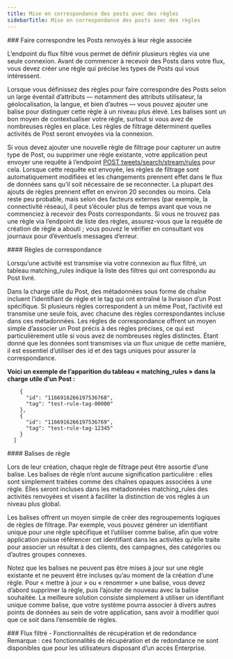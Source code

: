 ```yaml
---
title: Mise en correspondance des posts avec des règles
sidebarTitle: Mise en correspondance des posts avec des règles
---
```


<div id="matching-returned-posts-to-their-associated-rule">
  ### Faire correspondre les Posts renvoyés à leur règle associée
</div>

L’endpoint du flux filtré vous permet de définir plusieurs règles via une seule connexion. Avant de commencer à recevoir des Posts dans votre flux, vous devez créer une règle qui précise les types de Posts qui vous intéressent.

Lorsque vous définissez des règles pour faire correspondre des Posts selon un large éventail d’attributs — notamment des attributs utilisateur, la géolocalisation, la langue, et bien d’autres — vous pouvez ajouter une balise pour distinguer cette règle à un niveau plus élevé. Les balises sont un bon moyen de contextualiser votre règle, surtout si vous avez de nombreuses règles en place. Les règles de filtrage déterminent quelles activités de Post seront envoyées via la connexion.

Si vous devez ajouter une nouvelle règle de filtrage pour capturer un autre type de Post, ou supprimer une règle existante, votre application peut envoyer une requête à l’endpoint [POST tweets/search/stream/rules](/fr/x-api/posts/filtered-stream#post-2-tweets-search-stream-rules) pour cela. Lorsque cette requête est envoyée, les règles de filtrage sont automatiquement modifiées et les changements prennent effet dans le flux de données sans qu’il soit nécessaire de se reconnecter. La plupart des ajouts de règles prennent effet en environ 20 secondes ou moins. Cela reste peu probable, mais selon des facteurs externes (par exemple, la connectivité réseau), il peut s’écouler plus de temps avant que vous ne commenciez à recevoir des Posts correspondants. Si vous ne trouvez pas une règle via l’endpoint de liste des règles, assurez-vous que la requête de création de règle a abouti ; vous pouvez le vérifier en consultant vos journaux pour d’éventuels messages d’erreur.

<div id="matching-rules">
  #### Règles de correspondance
</div>

Lorsqu’une activité est transmise via votre connexion au flux filtré, un tableau matching\_rules indique la liste des filtres qui ont correspondu au Post livré.

Dans la charge utile du Post, des métadonnées sous forme de chaîne incluent l’identifiant de règle et le tag qui ont entraîné la livraison d’un Post spécifique. Si plusieurs règles correspondent à un même Post, l’activité est transmise une seule fois, avec chacune des règles correspondantes incluse dans ces métadonnées. Les règles de correspondance offrent un moyen simple d’associer un Post précis à des règles précises, ce qui est particulièrement utile si vous avez de nombreuses règles distinctes. Étant donné que les données sont transmises via un flux unique de cette manière, il est essentiel d’utiliser des id et des tags uniques pour assurer la correspondance.

**Voici un exemple de l’apparition du tableau « matching\_rules » dans la charge utile d’un Post :**

```"matching_rules": [
    {
      "id": "1166916266197536768",
      "tag": "test-rule-tag-00000"
    },
    {
      "id": "1166916266197536769",
      "tag": "test-rule-tag-12345"
    }
  ]
```

<div id="rule-tags">
  #### Balises de règle
</div>

Lors de leur création, chaque règle de filtrage peut être assortie d’une balise. Les balises de règle n’ont aucune signification particulière : elles sont simplement traitées comme des chaînes opaques associées à une règle. Elles seront incluses dans les métadonnées matching\_rules des activités renvoyées et visent à faciliter la distinction de vos règles à un niveau plus global.

Les balises offrent un moyen simple de créer des regroupements logiques de règles de filtrage. Par exemple, vous pouvez générer un identifiant unique pour une règle spécifique et l’utiliser comme balise, afin que votre application puisse référencer cet identifiant dans les activités qu’elle traite pour associer un résultat à des clients, des campagnes, des catégories ou d’autres groupes connexes.

Notez que les balises ne peuvent pas être mises à jour sur une règle existante et ne peuvent être incluses qu’au moment de la création d’une règle. Pour « mettre à jour » ou « renommer » une balise, vous devez d’abord supprimer la règle, puis l’ajouter de nouveau avec la balise souhaitée. La meilleure solution consiste simplement à utiliser un identifiant unique comme balise, que votre système pourra associer à divers autres points de données au sein de votre application, sans avoir à modifier quoi que ce soit dans l’ensemble de règles.

<div id="filtered-stream-recovery-and-redundancy-features">
  ### Flux filtré - Fonctionnalités de récupération et de redondance
</div>

<Note>
  Remarque : ces fonctionnalités de récupération et de redondance ne sont disponibles que pour les utilisateurs disposant d’un accès Enterprise.
</Note>
